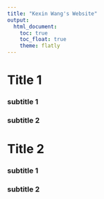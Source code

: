 ```yaml
---
title: "Kexin Wang's Website"
output: 
  html_document:
    toc: true
    toc_float: true
    theme: flatly
---
```


<style type="text/css">

h1.title {
  font-size: 38px;
  text-align: center;
}
</style>

# Title 1

### subtitle 1

### subtitle 2


# Title 2

### subtitle 1

### subtitle 2

